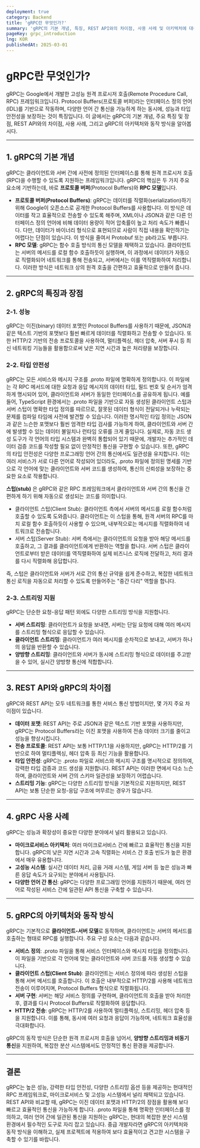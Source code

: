 ```yaml
---
deployment: true
category: Backend
title: 'gRPC란 무엇인가?'
summary: 'gRPC의 기본 개념, 특징, REST API와의 차이점, 사용 사례 및 아키텍처에 대해 알아봅니다.'
pageKey: grpc_introduction
lng: KOR
publishedAt: 2025-03-01
---
```


# gRPC란 무엇인가?

gRPC는 Google에서 개발한 고성능 원격 프로시저 호출(Remote Procedure Call, RPC) 프레임워크입니다. Protocol Buffers(프로토콜 버퍼)라는 인터페이스 정의 언어(IDL)를 기반으로 작동하며, 다양한 언어 간 통신을 가능하게 하는 동시에, 성능과 타입 안전성을 보장하는 것이 특징입니다. 이 글에서는 gRPC의 기본 개념, 주요 특징 및 장점, REST API와의 차이점, 사용 사례, 그리고 gRPC의 아키텍처와 동작 방식을 알아봅시다.

---

## 1. gRPC의 기본 개념

gRPC는 클라이언트와 서버 간에 사전에 정의된 인터페이스를 통해 원격 프로시저 호출(RPC)을 수행할 수 있도록 지원하는 프레임워크입니다. gRPC의 핵심은 두 가지 주요 요소에 기반하는데, 바로 **프로토콜 버퍼**(Protocol Buffers)와 **RPC 모델**입니다.

- **프로토콜 버퍼(Protocol Buffers)**: gRPC는 데이터를 직렬화(serialization)하기 위해 Google이 오픈소스로 공개한 Protocol Buffers를 사용합니다. 이 방식은 데이터를 작고 효율적으로 전송할 수 있도록 해주며, XML이나 JSON과 같은 다른 인터페이스 정의 언어에 비해 데이터 용량이 적어 압축률이 높고 처리 속도가 빠릅니다. 다만, 데이터가 바이너리 형식으로 표현되므로 사람이 직접 내용을 확인하기는 어렵다는 단점이 있습니다. 이 방식을 줄여서 Protobuf 또는 pb라고도 부릅니다.
- **RPC 모델**: gRPC는 함수 호출 방식의 통신 모델을 채택하고 있습니다. 클라이언트는 서버의 메서드를 로컬 함수 호출하듯이 실행하며, 이 과정에서 데이터가 자동으로 직렬화되어 네트워크를 통해 전송되고, 서버에서는 이를 역직렬화하여 처리합니다. 이러한 방식은 네트워크 상의 원격 호출을 간편하고 효율적으로 만들어 줍니다.

---

## 2. gRPC의 특징과 장점

### 2-1. 성능

gRPC는 이진(binary) 데이터 포맷인 Protocol Buffers를 사용하기 때문에, JSON과 같은 텍스트 기반의 포맷보다 훨씬 빠르게 데이터를 직렬화하고 전송할 수 있습니다. 또한 HTTP/2 기반의 전송 프로토콜을 사용하여, 멀티플렉싱, 헤더 압축, 서버 푸시 등 최신 네트워킹 기능들을 활용함으로써 낮은 지연 시간과 높은 처리량을 보장합니다.

### 2-2. 타입 안전성

gRPC는 모든 서비스와 메시지 구조를 .proto 파일에 명확하게 정의합니다. 이 파일에는 각 RPC 메서드에 대한 요청과 응답 메시지의 데이터 타입, 필드 번호 및 순서가 엄격하게 명시되어 있어, 클라이언트와 서버가 동일한 인터페이스를 공유하게 됩니다. 예를 들어, TypeScript 환경에서는 .proto 파일을 기반으로 자동 생성된 클라이언트 스텁과 서버 스텁이 명확한 타입 정의를 따르므로, 잘못된 데이터 형식이 전달되거나 누락되는 문제를 컴파일 타임에 사전에 발견할 수 있습니다. 이러한 명시적인 타입 정의는 JSON과 같은 느슨한 포맷보다 훨씬 엄격한 타입 검사를 가능하게 하여, 클라이언트와 서버 간에 발생할 수 있는 데이터 불일치나 런타임 오류를 크게 줄입니다. 실제로, 자동 코드 생성 도구가 각 언어의 타입 시스템과 완벽히 통합되어 있기 때문에, 개발자는 추가적인 데이터 검증 코드를 작성할 필요 없이 안정적인 통신을 구현할 수 있습니다. 또한, gRPC의 타입 안전성은 다양한 프로그래밍 언어 간의 통신에서도 일관성을 유지합니다. 이는 여러 서비스가 서로 다른 언어로 작성되어 있더라도, .proto 파일에 정의된 명세를 기반으로 각 언어에 맞는 클라이언트와 서버 코드를 생성하여, 통신의 신뢰성을 보장하는 중요한 요소로 작용합니다.



**스텁(stub)** 은 gRPC와 같은 RPC 프레임워크에서 클라이언트와 서버 간의 통신을 간편하게 하기 위해 자동으로 생성되는 코드를 의미합니다.

- 클라이언트 스텁(Client Stub): 클라이언트 측에서 서버의 메서드를 로컬 함수처럼 호출할 수 있도록 도와줍니다. 클라이언트는 이 스텁을 통해, 원격 서버의 RPC를 마치 로컬 함수 호출하듯이 사용할 수 있으며, 내부적으로는 메시지를 직렬화하여 네트워크로 전송합니다.
- 서버 스텁(Server Stub): 서버 측에서는 클라이언트의 요청을 받아 해당 메서드를 호출하고, 그 결과를 클라이언트에게 반환하는 역할을 합니다. 서버 스텁은 클라이언트로부터 받은 데이터를 역직렬화하여 실제 비즈니스 로직에 전달하고, 처리 결과를 다시 직렬화해 응답합니다.

즉, 스텁은 클라이언트와 서버가 서로 간의 통신 규약을 쉽게 준수하고, 복잡한 네트워크 통신 로직을 자동으로 처리할 수 있도록 만들어주는 "중간 다리" 역할을 합니다.

### 2-3. 스트리밍 지원

gRPC는 단순한 요청-응답 패턴 외에도 다양한 스트리밍 방식을 지원합니다.

- **서버 스트리밍**: 클라이언트가 요청을 보내면, 서버는 단일 요청에 대해 여러 메시지를 스트리밍 형식으로 응답할 수 있습니다.
- **클라이언트 스트리밍**: 클라이언트가 여러 메시지를 순차적으로 보내고, 서버가 하나의 응답을 반환할 수 있습니다.
- **양방향 스트리밍**: 클라이언트와 서버가 동시에 스트리밍 형식으로 데이터를 주고받을 수 있어, 실시간 양방향 통신에 적합합니다.

---

## 3. REST API와 gRPC의 차이점

gRPC와 REST API는 모두 네트워크를 통한 서비스 통신 방법이지만, 몇 가지 주요 차이점이 있습니다.

- **데이터 포맷**: REST API는 주로 JSON과 같은 텍스트 기반 포맷을 사용하지만, gRPC는 Protocol Buffers라는 이진 포맷을 사용하여 전송 데이터 크기를 줄이고 성능을 향상시킵니다.
- **전송 프로토콜**: REST API는 보통 HTTP/1.1을 사용하지만, gRPC는 HTTP/2를 기반으로 하여 멀티플렉싱, 헤더 압축 등 최신 기능을 활용합니다.
- **타입 안전성**: gRPC는 .proto 파일로 서비스와 메시지 구조를 명시적으로 정의하여, 강력한 타입 검증과 코드 생성을 지원합니다. REST API는 이러한 면에서 다소 느슨하며, 클라이언트와 서버 간의 스키마 일관성을 보장하기 어렵습니다.
- **스트리밍 기능**: gRPC는 다양한 스트리밍 방식을 기본적으로 지원하지만, REST API는 보통 단순한 요청-응답 구조에 머무르는 경우가 많습니다.

---

## 4. gRPC 사용 사례

gRPC는 성능과 확장성이 중요한 다양한 분야에서 널리 활용되고 있습니다.

- **마이크로서비스 아키텍처**: 여러 마이크로서비스 간에 빠르고 효율적인 통신을 지원합니다. gRPC의 낮은 지연 시간과 고속 직렬화는 서비스 간 호출 빈도가 높은 환경에서 매우 유용합니다.
- **고성능 시스템**: 실시간 데이터 처리, 금융 거래 시스템, 게임 서버 등 높은 성능과 빠른 응답 속도가 요구되는 분야에서 사용됩니다.
- **다양한 언어 간 통신**: gRPC는 다양한 프로그래밍 언어를 지원하기 때문에, 여러 언어로 작성된 서비스 간에 일관된 API 통신을 구축할 수 있습니다.

---

## 5. gRPC의 아키텍처와 동작 방식

gRPC는 기본적으로 **클라이언트-서버 모델**로 동작하며, 클라이언트는 서버의 메서드를 호출하는 형태로 RPC를 실행합니다. 주요 구성 요소는 다음과 같습니다.

- **서비스 정의**: .proto 파일을 통해 서비스 인터페이스와 메시지 타입을 정의합니다. 이 파일을 기반으로 각 언어에 맞는 클라이언트와 서버 코드를 자동 생성할 수 있습니다.
- **클라이언트 스텁(Client Stub)**: 클라이언트는 서비스 정의에 따라 생성된 스텁을 통해 서버 메서드를 호출합니다. 이 호출은 내부적으로 HTTP/2를 사용해 네트워크 전송이 이루어지며, Protocol Buffers 형식으로 직렬화됩니다.
- **서버 구현**: 서버는 해당 서비스 정의를 구현하며, 클라이언트의 호출을 받아 처리한 후, 결과를 다시 Protocol Buffers로 직렬화하여 응답합니다.
- **HTTP/2 전송**: gRPC는 HTTP/2를 사용하여 멀티플렉싱, 스트리밍, 헤더 압축 등을 지원합니다. 이를 통해, 동시에 여러 요청과 응답이 가능하며, 네트워크 효율성을 극대화합니다.

gRPC의 동작 방식은 단순한 원격 프로시저 호출을 넘어서, **양방향 스트리밍과 비동기 통신**을 지원하여, 복잡한 분산 시스템에서도 안정적인 통신 환경을 제공합니다.

---

## 결론

gRPC는 높은 성능, 강력한 타입 안전성, 다양한 스트리밍 옵션 등을 제공하는 현대적인 RPC 프레임워크로, 마이크로서비스 및 고성능 시스템에서 널리 채택되고 있습니다. REST API와 비교할 때, gRPC는 이진 데이터 포맷과 HTTP/2의 장점을 활용해 보다 빠르고 효율적인 통신을 가능하게 합니다. .proto 파일을 통해 명확한 인터페이스를 정의하고, 여러 언어 간에 일관된 통신을 지원하는 gRPC는, 현대의 복잡한 분산 시스템 환경에서 필수적인 도구로 자리 잡고 있습니다. 중급 개발자라면 gRPC의 아키텍처와 동작 방식을 이해하고, 실제 프로젝트에 적용하여 보다 효율적이고 견고한 시스템을 구축할 수 있기를 바랍니다.
